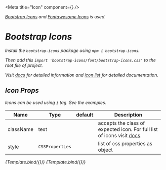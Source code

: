 
<Meta title="Icon" component={<i />} />


[Bootstrap Icons](https://icons.getbootstrap.com/) and [Fontawesome Icons](https://fontawesome.com/v6/docs) is used.

# Bootstrap Icons

Install the `bootstrap-icons` package using `npm i bootstrap-icons`.

Then add this `import 'bootstrap-icons/font/bootstrap-icons.css'` to the root file of project.

Visit [docs](https://icons.getbootstrap.com/#install) for detailed information and [icon list](https://icons.getbootstrap.com/#icons) for detailed documentation.

## Icon Props

Icons can be used using `i` tag. See the examples.

| Name      | Type            | default | Description                                                                                                    |
| --------- | --------------- | ------- | -------------------------------------------------------------------------------------------------------------- |
| className | text            |         | accepts the class of expected icon. For full list of icons visit [docs](https://icons.getbootstrap.com/#icons) |
| style     | `CSSProperties` |         | list of css properties as object                                                                               |

<Canvas withSource withToolbar>
  <Story
    name="Bootstrap Icon Example (without styling)"
    args={{
      className: "bi-alarm",
    }}
  >
    {Template.bind({})}
  </Story>
  <Story
    name="Bootstrap Icon Example (with styling)"
    args={{
      className: "bi-alarm",
      style: {
        fontSize: "2rem",
        color: "cornflowerblue",
      },
    }}
  >
    {Template.bind({})}
  </Story>
</Canvas>
